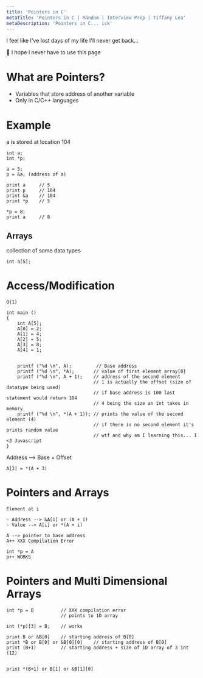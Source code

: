 ```yaml
---
title: 'Pointers in C'
metaTitle: 'Pointers in C | Random | Interview Prep | Tiffany Lea'
metaDescription: 'Pointers in C... ick'
---
```


I feel like I've lost days of my life I'll never get back...

🤮 I hope I never have to use this page

# What are Pointers?

- Variables that store address of another variable
- Only in C/C++ languages

# Example

a is stored at location 104

```
int a;
int *p;

a = 5;
p = &a; (address of a)

print a     // 5
print p     // 104
print &a    // 104
print *p    // 5

*p = 8;
print a     // 8
```

## Arrays

collection of some data types

```
int a[5];
```

# Access/Modification

```
O(1)
```

```
int main ()
{
    int A[5];
    A[0] = 2;
    A[1] = 4;
    A[2] = 5;
    A[3] = 8;
    A[4] = 1;


    printf ("%d \n", A);         // Base address
    printf ("%d \n", *A);       // value of first element array[0]
    printf ("%d \n", A + 1);    // address of the second element
                                // 1 is actually the offset (size of datatype being used)
                                // if base address is 100 last statement would return 104
                                // 4 being the size an int takes in memory
    printf ("%d \n", *(A + 1)); // prints the value of the second element (4)
                                // if there is no second element it's prints random value
                                // wtf and why am I learning this... I <3 Javascript
}
```

Address --> Base + Offset

```
A[3] = *(A + 3)
```

# Pointers and Arrays

```
Element at i

- Address --> &A[i] or (A + i)
- Value --> A[i] or *(A + i)

A --> pointer to base address
A++ XXX Compilation Error

int *p = A
p++ WORKS

```

# Pointers and Multi Dimensional Arrays

```
int *p = B          // XXX compilation error
                    // points to 1D array

int (*p)[3] = B;    // works

print B or &B[0]    // starting address of B[0]
print *B or B[0] or &B[0][0]    // starting address of B[0]
print (B+1)         // starting address + size of 1D array of 3 int (12)


print *(B+1) or B[1] or &B[1][0]

```
